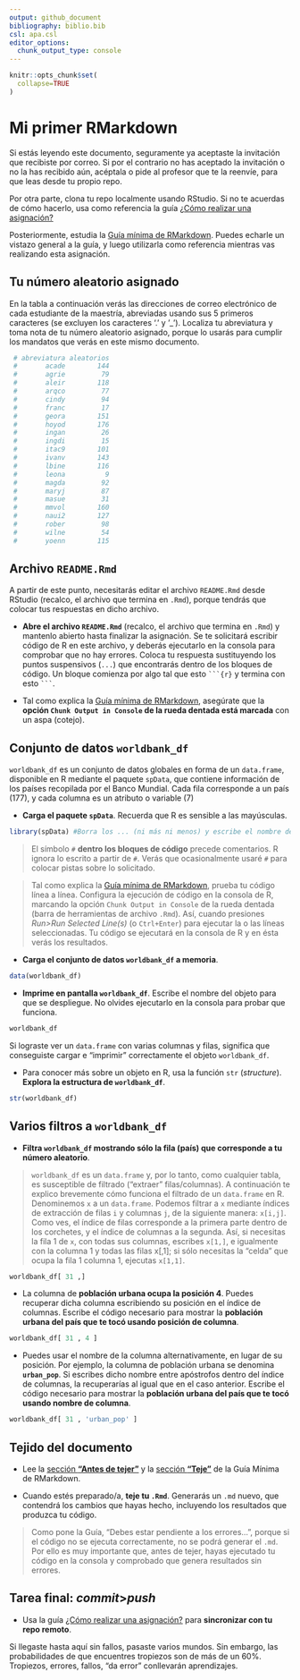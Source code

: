```yaml
---
output: github_document
bibliography: biblio.bib
csl: apa.csl
editor_options: 
  chunk_output_type: console
---
```


```r
knitr::opts_chunk$set(
  collapse=TRUE
)
```


<!-- Este .md fue generado a partir del .Rmd homónimo. Edítese el .Rmd -->

# Mi primer RMarkdown

Si estás leyendo este documento, seguramente ya aceptaste la invitación que recibiste por correo. Si por el contrario no has aceptado la invitación o no la has recibido aún, acéptala o pide al profesor que te la reenvíe, para que leas desde tu propio repo.

Por otra parte, clona tu repo localmente usando RStudio. Si no te acuerdas de cómo hacerlo, usa como referencia la guía [¿Cómo realizar una asignación?](https://github.com/maestria-geotel-201902/material-de-apoyo/blob/master/ref/como-hacer-una-asignacion.md)

Posteriormente, estudia la [Guía mínima de RMarkdown](https://github.com/maestria-geotel-201902/material-de-apoyo/blob/master/ref/guia-minima-de-rmarkdown.md). Puedes echarle un vistazo general a la guía, y luego utilizarla como referencia mientras vas realizando esta asignación.


## Tu número aleatorio asignado

En la tabla a continuación verás las direcciones de correo electrónico de cada estudiante de la maestría, abreviadas usando sus 5 primeros caracteres (se excluyen los caracteres '.' y '_'). Localiza tu abreviatura y toma nota de tu número aleatorio asignado, porque lo usarás para cumplir los mandatos que verás en este mismo documento.

```r
 # abreviatura aleatorios
 #       acade        144
 #       agrie         79
 #       aleir        118
 #       arqco         77
 #       cindy         94
 #       franc         17
 #       geora        151
 #       hoyod        176
 #       ingan         26
 #       ingdi         15
 #       itac9        101
 #       ivanv        143
 #       lbine        116
 #       leona          9
 #       magda         92
 #       maryj         87
 #       masue         31
 #       mmvol        160
 #       naui2        127
 #       rober         98
 #       wilne         54
 #       yoenn        115
```

## Archivo `README.Rmd`

A partir de este punto, necesitarás editar el archivo `README.Rmd` desde RStudio (recalco, el archivo que termina en `.Rmd`), porque tendrás que colocar tus respuestas en dicho archivo.

* **Abre el archivo `README.Rmd`** (recalco, el archivo que termina en `.Rmd`) y mantenlo abierto hasta finalizar la asignación. Se te solicitará escribir código de R en este archivo, y deberás ejecutarlo en la consola para comprobar que no hay errores. Coloca tu respuesta sustituyendo los puntos suspensivos (`...`) que encontrarás dentro de los bloques de código. Un bloque comienza por algo tal que esto `    ```{r}    ` y termina con esto `    ```    `.

* Tal como explica la [Guía mínima de RMarkdown](https://github.com/maestria-geotel-201902/material-de-apoyo/blob/master/ref/guia-minima-de-rmarkdown.md), asegúrate que la **opción `Chunk Output in Console` de la rueda dentada está marcada** con un aspa (cotejo).

## Conjunto de datos `worldbank_df`

`worldbank_df` es un conjunto de datos globales en forma de un `data.frame`, disponible en R mediante el paquete `spData`, que contiene información de los países recopilada por el Banco Mundial. Cada fila corresponde a un país (177), y cada columna es un atributo o variable (7)

* **Carga el paquete `spData`**. Recuerda que R es sensible a las mayúsculas.

```r
library(spData) #Borra los ... (ni más ni menos) y escribe el nombre del paquete.
```

>El símbolo `#` **dentro los bloques de código** precede comentarios. R ignora lo escrito a partir de `#`. Verás que ocasionalmente usaré `#` para colocar pistas sobre lo solicitado.

> Tal como explica la [Guía mínima de RMarkdown](https://github.com/maestria-geotel-201902/material-de-apoyo/blob/master/ref/guia-minima-de-rmarkdown.md), prueba tu código línea a línea. Configura la ejecución de código en la consola de R, marcando la opción `Chunk Output in Console` de la rueda dentada (barra de herramientas de archivo `.Rmd`). Así, cuando presiones *Run>Run Selected Line(s)* (o `Ctrl+Enter`) para ejecutar la o las líneas seleccionadas. Tu código se ejecutará en la consola de R y en ésta verás los resultados.

* **Carga el conjunto de datos `worldbank_df` a memoria**.

```r
data(worldbank_df)
```

* **Imprime en pantalla `worldbank_df`**. Escribe el nombre del objeto para que se despliegue. No olvides ejecutarlo en la consola para probar que funciona.

```r
worldbank_df
```

Si lograste ver un `data.frame` con varias columnas y filas, significa que conseguiste cargar e "imprimir" correctamente el objeto `worldbank_df`.

* Para conocer más sobre un objeto en R, usa la función `str` (*structure*). **Explora la estructura de `worldbank_df`**.

```r
str(worldbank_df)
```

## Varios filtros a `worldbank_df`

* **Filtra `worldbank_df` mostrando sólo la fila (país) que corresponde a tu número aleatorio**.

>`worldbank_df` es un `data.frame` y, por lo tanto, como cualquier tabla, es susceptible de filtrado ("extraer" filas/columnas). A continuación te explico brevemente cómo funciona el filtrado de un `data.frame` en R. Denominemos `x` a un `data.frame`. Podemos filtrar a `x` mediante índices de extracción de filas `i` y columnas `j`, de la siguiente manera: `x[i,j]`. Como ves, el índice de filas corresponde a la primera parte dentro de los corchetes, y el índice de columnas a la segunda. Así, si necesitas la fila 1 de `x`, con todas sus columnas, escribes `x[1,]`, e igualmente con la columna 1 y todas las filas x[,1]; si sólo necesitas la "celda" que ocupa la fila 1 columna 1, ejecutas `x[1,1]`.

```r
worldbank_df[ 31 ,] 
```

* La columna de **población urbana ocupa la posición 4**. Puedes recuperar dicha columna escribiendo su posición en el índice de columnas. Escribe el código necesario para mostrar la **población urbana del país que te tocó usando posición de columna**.

```r
worldbank_df[ 31 , 4 ] 
```

* Puedes usar el nombre de la columna alternativamente, en lugar de su posición. Por ejemplo, la columna de población urbana se denomina **`urban_pop`**. Si escribes dicho nombre entre apóstrofos dentro del índice de columnas, la recuperarías al igual que en el caso anterior. Escribe el código necesario para mostrar la **población urbana del país que te tocó usando nombre de columna**.

```r
worldbank_df[ 31 , 'urban_pop' ] 
```

## Tejido del documento

* Lee la [sección **"Antes de tejer"**](https://github.com/maestria-geotel-201902/material-de-apoyo/blob/master/ref/guia-minima-de-rmarkdown.md#antes-de-tejer) y la [sección **"Teje"**](https://github.com/maestria-geotel-201902/material-de-apoyo/blob/master/ref/guia-minima-de-rmarkdown.md#teje) de la Guía Mínima de RMarkdown.

* Cuando estés preparado/a, **teje tu `.Rmd`**. Generarás un `.md` nuevo, que contendrá los cambios que hayas hecho, incluyendo los resultados que produzca tu código.

>Como pone la Guía, "Debes estar pendiente a los errores...", porque si el código no se ejecuta correctamente, no se podrá generar el `.md`. Por ello es muy importante que, antes de tejer, hayas ejecutado tu código en la consola y comprobado que genera resultados sin errores.

## Tarea final: *commit*>*push*

* Usa la guía [¿Cómo realizar una asignación?](https://github.com/maestria-geotel-201902/material-de-apoyo/blob/master/ref/como-hacer-una-asignacion.md) para **sincronizar con tu repo remoto**.

Si llegaste hasta aquí sin fallos, pasaste varios mundos. Sin embargo, las probabilidades de que encuentres tropiezos son de más de un 60%. Tropiezos, errores, fallos, "da error" conllevarán aprendizajes.
